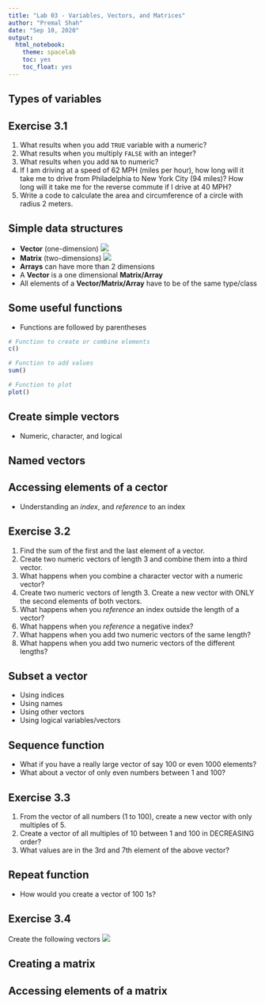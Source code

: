 ```yaml
---
title: "Lab 03 - Variables, Vectors, and Matrices"
author: "Premal Shah"
date: "Sep 10, 2020"
output: 
  html_notebook:
    theme: spacelab
    toc: yes
    toc_float: yes
---
```


## Types of variables

## Exercise 3.1 
1. What results when you add `TRUE` variable with a numeric?
2. What results when you multiply `FALSE` with an integer?
3. What results when you add `NA` to numeric?
4. If I am driving at a speed of 62 MPH (miles per hour), how long will it take me to drive from Philadelphia to New York City (94 miles)? How long will it take me for the reverse commute if I drive at 40 MPH?
5. Write a code to calculate the area and circumference of a circle with radius 2 meters.

## Simple data structures

- **Vector** (one-dimension)
![](vectors.png)
- **Matrix** (two-dimensions)
![](matrix.png)
- **Arrays** can have more than 2 dimensions
- A **Vector** is a one dimensional **Matrix/Array**
- All elements of a **Vector/Matrix/Array** have to be of the same type/class

## Some useful functions
- Functions are followed by parentheses
```r
# Function to create or combine elements 
c()

# Function to add values
sum()

# Function to plot
plot()
```

## Create simple vectors
- Numeric, character, and logical

## Named vectors

## Accessing elements of a cector
- Understanding an _index_, and _reference_ to an index

## Exercise 3.2 

1. Find the sum of the first and the last element of a vector.
2. Create two numeric vectors of length 3 and combine them into a third vector.
3. What happens when you combine a character vector with a numeric vector?
4. Create two numeric vectors of length 3. Create a new vector with ONLY the second elements of both vectors.
5. What happens when you _reference_ an index outside the length of a vector?
6. What happens when you _reference_ a negative index?
7. What happens when you add two numeric vectors of the same length?
8. What happens when you add two numeric vectors of the different lengths?

## Subset a vector
- Using indices
- Using names
- Using other vectors
- Using logical variables/vectors

## Sequence function
- What if you have a really large vector of say 100 or even 1000 elements?
- What about a vector of only even numbers between 1 and 100?

## Exercise 3.3
1. From the vector of all numbers (1 to 100), create a new vector with only multiples of 5.
2. Create a vector of all multiples of 10 between 1 and 100 in DECREASING order?
3. What values are in the 3rd and 7th element of the above vector?

## Repeat function
- How would you create a vector of 100 1s?

## Exercise 3.4
Create the following vectors
![](vectors_exercise.png)

## Creating a matrix

## Accessing elements of a matrix
